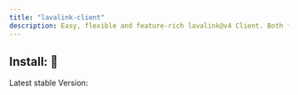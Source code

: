 ---
title: "lavalink-client"
description: Easy, flexible and feature-rich lavalink@v4 Client. Both for Beginners and Proficients."
---


## Install: 🎉

Latest stable Version: <Version />

<InstallSelector />
